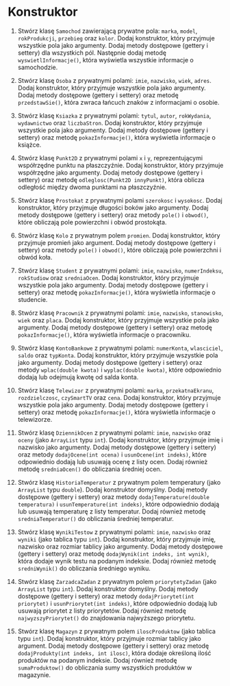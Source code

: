 # Konstruktor

1. Stwórz klasę `Samochod` zawierającą prywatne pola: `marka`, `model`, `rokProdukcji`, `przebieg` oraz `kolor`. Dodaj konstruktor, który przyjmuje wszystkie pola jako argumenty. Dodaj metody dostępowe (gettery i settery) dla wszystkich pól. Następnie dodaj metodę `wyswietlInformacje()`, która wyświetla wszystkie informacje o samochodzie.

2. Stwórz klasę `Osoba` z prywatnymi polami: `imie`, `nazwisko`, `wiek`, `adres`. Dodaj konstruktor, który przyjmuje wszystkie pola jako argumenty. Dodaj metody dostępowe (gettery i settery) oraz metodę `przedstawSie()`, która zwraca łańcuch znaków z informacjami o osobie.

3. Stwórz klasę `Ksiazka` z prywatnymi polami: `tytul`, `autor`, `rokWydania`, `wydawnictwo` oraz `liczbaStron`. Dodaj konstruktor, który przyjmuje wszystkie pola jako argumenty. Dodaj metody dostępowe (gettery i settery) oraz metodę `pokazInformacje()`, która wyświetla informacje o książce.

4. Stwórz klasę `Punkt2D` z prywatnymi polami `x` i `y`, reprezentującymi współrzędne punktu na płaszczyźnie. Dodaj konstruktor, który przyjmuje współrzędne jako argumenty. Dodaj metody dostępowe (gettery i settery) oraz metodę `odleglosc(Punkt2D innyPunkt)`, która oblicza odległość między dwoma punktami na płaszczyźnie.

5. Stwórz klasę `Prostokat` z prywatnymi polami `szerokosc` i `wysokosc`. Dodaj konstruktor, który przyjmuje długości boków jako argumenty. Dodaj metody dostępowe (gettery i settery) oraz metody `pole()` i `obwod()`, które obliczają pole powierzchni i obwód prostokąta.

6. Stwórz klasę `Kolo` z prywatnym polem `promien`. Dodaj konstruktor, który przyjmuje promień jako argument. Dodaj metody dostępowe (gettery i settery) oraz metody `pole()` i `obwod()`, które obliczają pole powierzchni i obwód koła.

7. Stwórz klasę `Student` z prywatnymi polami: `imie`, `nazwisko`, `numerIndeksu`, `rokStudiow` oraz `sredniaOcen`. Dodaj konstruktor, który przyjmuje wszystkie pola jako argumenty. Dodaj metody dostępowe (gettery i settery) oraz metodę `pokazInformacje()`, która wyświetla informacje o studencie.

8. Stwórz klasę `Pracownik` z prywatnymi polami: `imie`, `nazwisko`, `stanowisko`, `wiek` oraz `placa`. Dodaj konstruktor, który przyjmuje wszystkie pola jako argumenty. Dodaj metody dostępowe (gettery i settery) oraz metodę `pokazInformacje()`, która wyświetla informacje o pracowniku.

9. Stwórz klasę `KontoBankowe` z prywatnymi polami: `numerKonta`, `wlasciciel`, `saldo` oraz `typKonta`. Dodaj konstruktor, który przyjmuje wszystkie pola jako argumenty. Dodaj metody dostępowe (gettery i settery) oraz metody `wplac(double kwota)` i `wyplac(double kwota)`, które odpowiednio dodają lub odejmują kwotę od salda konta.

10. Stwórz klasę `Telewizor` z prywatnymi polami: `marka`, `przekatnaEkranu`, `rozdzielczosc`, `czySmartTV` oraz `cena`. Dodaj konstruktor, który przyjmuje wszystkie pola jako argumenty. Dodaj metody dostępowe (gettery i settery) oraz metodę `pokazInformacje()`, która wyświetla informacje o telewizorze.

11. Stwórz klasę `DziennikOcen` z prywatnymi polami: `imie`, `nazwisko` oraz `oceny` (jako `ArrayList` typu `int`). Dodaj konstruktor, który przyjmuje imię i nazwisko jako argumenty. Dodaj metody dostępowe (gettery i settery) oraz metody `dodajOcene(int ocena)` i `usunOcene(int indeks)`, które odpowiednio dodają lub usuwają ocenę z listy ocen. Dodaj również metodę `sredniaOcen()` do obliczania średniej ocen.

12. Stwórz klasę  `HistoriaTemperatur` z prywatnym polem temperatury (jako `ArrayList` typu `double`). Dodaj konstruktor domyślny. Dodaj metody dostępowe (gettery i settery) oraz metody `dodajTemperature(double temperatura)` i `usunTemperature(int indeks)`, które odpowiednio dodają lub usuwają temperaturę z listy temperatur. Dodaj również metodę `sredniaTemperatur()` do obliczania średniej temperatur.

13. Stwórz klasę `WynikiTestow` z prywatnymi polami: `imie`, `nazwisko` oraz `wyniki` (jako tablica typu `int`). Dodaj konstruktor, który przyjmuje imię, nazwisko oraz rozmiar tablicy jako argumenty. Dodaj metody dostępowe (gettery i settery) oraz metodę `dodajWynik(int indeks, int wynik)`, która dodaje wynik testu na podanym indeksie. Dodaj również metodę `sredniWynik()` do obliczania średniego wyniku.

14. Stwórz klasę `ZarzadcaZadan` z prywatnym polem `priorytetyZadan` (jako `ArrayList` typu `int`). Dodaj konstruktor domyślny. Dodaj metody dostępowe (gettery i settery) oraz metody `dodajPriorytet(int priorytet)` i `usunPriorytet(int indeks)`, które odpowiednio dodają lub usuwają priorytet z listy priorytetów. Dodaj również metodę `najwyzszyPriorytet()` do znajdowania najwyższego priorytetu.

15. Stwórz klasę  `Magazyn` z prywatnym polem `iloscProduktow` (jako tablica typu `int`). Dodaj konstruktor, który przyjmuje rozmiar tablicy jako argument. Dodaj metody dostępowe (gettery i settery) oraz metodę `dodajProdukty(int indeks, int ilosc)`, która dodaje określoną ilość produktów na podanym indeksie. Dodaj również metodę `sumaProduktow()` do obliczania sumy wszystkich produktów w magazynie.